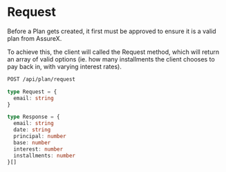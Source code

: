 # Request

Before a Plan gets created, it first must be approved to ensure it is a valid plan from AssureX.

To achieve this, the client will called the Request method, which will return an array of valid options
(ie. how many installments the client chooses to pay back in, with varying interest rates).

```bash filename="Endpoints" copy
POST /api/plan/request
```

```ts filename="Request Object" {/* {1-3} */} copy
type Request = {
  email: string
}
```

```ts filename="Response Object" {/* {1-3} */} copy
type Response = {
  email: string
  date: string
  principal: number
  base: number
  interest: number
  installments: number
}[]
```
